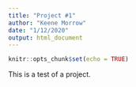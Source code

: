 ```yaml
---
title: "Project #1"
author: "Keene Morrow"
date: "1/12/2020"
output: html_document
---
```


```r
knitr::opts_chunk$set(echo = TRUE)
```

This is a test of a project.